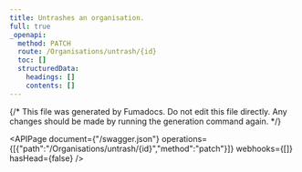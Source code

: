 ```yaml
---
title: Untrashes an organisation.
full: true
_openapi:
  method: PATCH
  route: /Organisations/untrash/{id}
  toc: []
  structuredData:
    headings: []
    contents: []
---
```


{/* This file was generated by Fumadocs.
Do not edit this file directly. Any changes should be made by running the generation command again. */}

<APIPage document={"/swagger.json"} operations={[{"path":"/Organisations/untrash/{id}","method":"patch"}]} webhooks={[]} hasHead={false} />